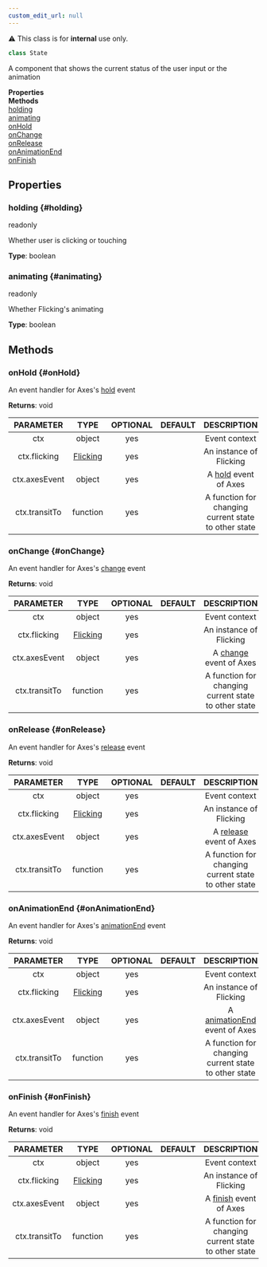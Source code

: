 ```yaml
---
custom_edit_url: null
---
```


<div className="notification is-warning my-2">⚠️ This class is for <strong>internal</strong> use only.</div>

```ts
class State
```
A component that shows the current status of the user input or the animation

<div className="container">
  <div className="row mb-2"><div className="col col--6"><strong>Properties</strong></div><div className="col col--6"><strong>Methods</strong></div></div>
  <div className="row"><div className="col col--6"><a href="#holding">holding</a><br/><a href="#animating">animating</a></div><div className="col col--6"><a href="#onHold">onHold</a><br/><a href="#onChange">onChange</a><br/><a href="#onRelease">onRelease</a><br/><a href="#onAnimationEnd">onAnimationEnd</a><br/><a href="#onFinish">onFinish</a></div></div>
</div>

## Properties

### holding {#holding}

<div className="bulma-tags">
  <span className="bulma-tag is-warning">readonly</span>
</div>

Whether user is clicking or touching

**Type**: boolean

### animating {#animating}

<div className="bulma-tags">
  <span className="bulma-tag is-warning">readonly</span>
</div>

Whether Flicking's animating

**Type**: boolean

## Methods

### onHold {#onHold}

<div className="bulma-tags">

</div>

An event handler for Axes's [hold](https://naver#github#io/egjs-axes/release/latest/doc/eg#Axes#html#event-hold) event

**Returns**: void

|PARAMETER|TYPE|OPTIONAL|DEFAULT|DESCRIPTION|
|:---:|:---:|:---:|:---:|:---:|
|ctx|object|yes||Event context|
|ctx.flicking|[Flicking](Flicking)|yes||An instance of Flicking|
|ctx.axesEvent|object|yes||A [hold](https://naver#github#io/egjs-axes/release/latest/doc/eg#Axes#html#event-hold) event of Axes|
|ctx.transitTo|function|yes||A function for changing current state to other state|

### onChange {#onChange}

<div className="bulma-tags">

</div>

An event handler for Axes's [change](https://naver#github#io/egjs-axes/release/latest/doc/eg#Axes#html#event-change) event

**Returns**: void

|PARAMETER|TYPE|OPTIONAL|DEFAULT|DESCRIPTION|
|:---:|:---:|:---:|:---:|:---:|
|ctx|object|yes||Event context|
|ctx.flicking|[Flicking](Flicking)|yes||An instance of Flicking|
|ctx.axesEvent|object|yes||A [change](https://naver#github#io/egjs-axes/release/latest/doc/eg#Axes#html#event-change) event of Axes|
|ctx.transitTo|function|yes||A function for changing current state to other state|

### onRelease {#onRelease}

<div className="bulma-tags">

</div>

An event handler for Axes's [release](https://naver#github#io/egjs-axes/release/latest/doc/eg#Axes#html#event-release) event

**Returns**: void

|PARAMETER|TYPE|OPTIONAL|DEFAULT|DESCRIPTION|
|:---:|:---:|:---:|:---:|:---:|
|ctx|object|yes||Event context|
|ctx.flicking|[Flicking](Flicking)|yes||An instance of Flicking|
|ctx.axesEvent|object|yes||A [release](https://naver#github#io/egjs-axes/release/latest/doc/eg#Axes#html#event-release) event of Axes|
|ctx.transitTo|function|yes||A function for changing current state to other state|

### onAnimationEnd {#onAnimationEnd}

<div className="bulma-tags">

</div>

An event handler for Axes's [animationEnd](https://naver#github#io/egjs-axes/release/latest/doc/eg#Axes#html#event-animationEnd) event

**Returns**: void

|PARAMETER|TYPE|OPTIONAL|DEFAULT|DESCRIPTION|
|:---:|:---:|:---:|:---:|:---:|
|ctx|object|yes||Event context|
|ctx.flicking|[Flicking](Flicking)|yes||An instance of Flicking|
|ctx.axesEvent|object|yes||A [animationEnd](https://naver#github#io/egjs-axes/release/latest/doc/eg#Axes#html#event-animationEnd) event of Axes|
|ctx.transitTo|function|yes||A function for changing current state to other state|

### onFinish {#onFinish}

<div className="bulma-tags">

</div>

An event handler for Axes's [finish](https://naver#github#io/egjs-axes/release/latest/doc/eg#Axes#html#event-finish) event

**Returns**: void

|PARAMETER|TYPE|OPTIONAL|DEFAULT|DESCRIPTION|
|:---:|:---:|:---:|:---:|:---:|
|ctx|object|yes||Event context|
|ctx.flicking|[Flicking](Flicking)|yes||An instance of Flicking|
|ctx.axesEvent|object|yes||A [finish](https://naver#github#io/egjs-axes/release/latest/doc/eg#Axes#html#event-finish) event of Axes|
|ctx.transitTo|function|yes||A function for changing current state to other state|

